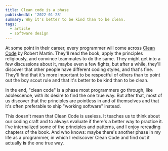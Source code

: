```yaml
---
title: Clean code is a phase
publishedAt: '2022-01-28'
summary: Why it's better to be kind than to be clean.
tags:
  - article
  - software design
---
```


At some point in their career, every programmer will come across [Clean Code](https://gist.github.com/wojteklu/73c6914cc446146b8b533c0988cf8d29) by Robert Martin. They'll read the book, apply the principles religiously, and convince teammates to do the same. They might get into a few discussions about it, maybe even a few fights, but after a while, they'll discover that other people have different coding styles, and that's fine. They'll find that it's more important to be respectful of others than to point out the boy scout rule and that it's better to be kind than to be clean.

In the end, "clean code" is a phase most programmers go through, like adolescence, with its desire to find the one true way. But after that, most of us discover that the principles are pointless in and of themselves and that it's often preferable to ship "working software" instead.

This doesn't mean that Clean Code is useless. It teaches us to think about our coding craft and to always evaluate if there's a better way to practice it. I've internalized some of the principles and patterns, and I enjoy rereading chapters of the book. And who knows: maybe there's another phase in my life as a programmer, in which I rediscover Clean Code and find out it actually **is** the one true way.
